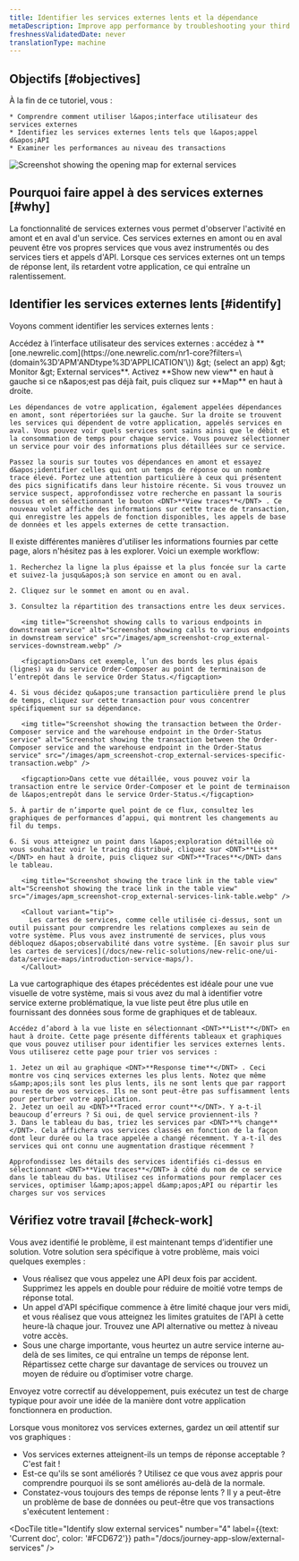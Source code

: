 ```yaml
---
title: Identifier les services externes lents et la dépendance
metaDescription: Improve app performance by troubleshooting your third party services with the New Relic external services UI.
freshnessValidatedDate: never
translationType: machine
---
```


## Objectifs [#objectives]

<SideBySide>
  <Side>
    À la fin de ce tutoriel, vous :

    * Comprendre comment utiliser l&apos;interface utilisateur des services externes
    * Identifiez les services externes lents tels que l&apos;appel d&apos;API
    * Examiner les performances au niveau des transactions
  </Side>

  <Side>
    <img title="Screenshot showing the opening map for external services" alt="Screenshot showing the opening map for external services" src="/images/apm_screenshot-crop_external-service-intro.webp" style={{ maxWidth: '50%' }} />
  </Side>
</SideBySide>

## Pourquoi faire appel à des services externes [#why]

La fonctionnalité de services externes vous permet d&apos;observer l&apos;activité en amont et en aval d&apos;un service. Ces services externes en amont ou en aval peuvent être vos propres services que vous avez instrumentés ou des services tiers et appels d&apos;API. Lorsque ces services externes ont un temps de réponse lent, ils retardent votre application, ce qui entraîne un ralentissement.

## Identifier les services externes lents [#identify]

Voyons comment identifier les services externes lents :

<Steps>
  <Step>
    Accédez à l’interface utilisateur des services externes : accédez à <DNT>**[one.newrelic.com](https://one.newrelic.com/nr1-core?filters=\(domain%3D'APM'ANDtype%3D'APPLICATION'\)) &amp;gt; (select an app) &amp;gt; Monitor &amp;gt; External services**</DNT>. Activez <DNT>**Show new view**</DNT> en haut à gauche si ce n&amp;apos;est pas déjà fait, puis cliquez sur <DNT>**Map**</DNT> en haut à droite.

    Les dépendances de votre application, également appelées dépendances en amont, sont répertoriées sur la gauche. Sur la droite se trouvent les services qui dépendent de votre application, appelés services en aval. Vous pouvez voir quels services sont sains ainsi que le débit et la consommation de temps pour chaque service. Vous pouvez sélectionner un service pour voir des informations plus détaillées sur ce service.

    Passez la souris sur toutes vos dépendances en amont et essayez d&apos;identifier celles qui ont un temps de réponse ou un nombre trace élevé. Portez une attention particulière à ceux qui présentent des pics significatifs dans leur histoire récente. Si vous trouvez un service suspect, approfondissez votre recherche en passant la souris dessus et en sélectionnant le bouton <DNT>**View traces**</DNT> . Ce nouveau volet affiche des informations sur cette trace de transaction, qui enregistre les appels de fonction disponibles, les appels de base de données et les appels externes de cette transaction.
  </Step>

  <Step>
    Il existe différentes manières d&apos;utiliser les informations fournies par cette page, alors n&apos;hésitez pas à les explorer. Voici un exemple workflow:

    1. Recherchez la ligne la plus épaisse et la plus foncée sur la carte et suivez-la jusqu&apos;à son service en amont ou en aval.

    2. Cliquez sur le sommet en amont ou en aval.

    3. Consultez la répartition des transactions entre les deux services.

       <img title="Screenshot showing calls to various endpoints in downstream service" alt="Screenshot showing calls to various endpoints in downstream service" src="/images/apm_screenshot-crop_external-services-downstream.webp" />

       <figcaption>Dans cet exemple, l’un des bords les plus épais (lignes) va du service Order-Composer au point de terminaison de l’entrepôt dans le service Order Status.</figcaption>

    4. Si vous décidez qu&apos;une transaction particulière prend le plus de temps, cliquez sur cette transaction pour vous concentrer spécifiquement sur sa dépendance.

       <img title="Screenshot showing the transaction between the Order-Composer service and the warehouse endpoint in the Order-Status service" alt="Screenshot showing the transaction between the Order-Composer service and the warehouse endpoint in the Order-Status service" src="/images/apm_screenshot-crop_external-services-specific-transaction.webp" />

       <figcaption>Dans cette vue détaillée, vous pouvez voir la transaction entre le service Order-Composer et le point de terminaison de l&apos;entrepôt dans le service Order-Status.</figcaption>

    5. À partir de n’importe quel point de ce flux, consultez les graphiques de performances d’appui, qui montrent les changements au fil du temps.

    6. Si vous atteignez un point dans l&apos;exploration détaillée où vous souhaitez voir le tracing distribué, cliquez sur <DNT>**List**</DNT> en haut à droite, puis cliquez sur <DNT>**Traces**</DNT> dans le tableau.

       <img title="Screenshot showing the trace link in the table view" alt="Screenshot showing the trace link in the table view" src="/images/apm_screenshot-crop_external-services-link-table.webp" />

       <Callout variant="tip">
         Les cartes de services, comme celle utilisée ci-dessus, sont un outil puissant pour comprendre les relations complexes au sein de votre système. Plus vous avez instrumenté de services, plus vous débloquez d&apos;observabilité dans votre système. [En savoir plus sur les cartes de services](/docs/new-relic-solutions/new-relic-one/ui-data/service-maps/introduction-service-maps/).
       </Callout>
  </Step>

  <Step>
    La vue cartographique des étapes précédentes est idéale pour une vue visuelle de votre système, mais si vous avez du mal à identifier votre service externe problématique, la vue liste peut être plus utile en fournissant des données sous forme de graphiques et de tableaux.

    Accédez d’abord à la vue liste en sélectionnant <DNT>**List**</DNT> en haut à droite. Cette page présente différents tableaux et graphiques que vous pouvez utiliser pour identifier les services externes lents. Vous utiliserez cette page pour trier vos services :

    1. Jetez un œil au graphique <DNT>**Response time**</DNT> . Ceci montre vos cinq services externes les plus lents. Notez que même s&amp;apos;ils sont les plus lents, ils ne sont lents que par rapport au reste de vos services. Ils ne sont peut-être pas suffisamment lents pour perturber votre application.
    2. Jetez un oeil au <DNT>**Traced error count**</DNT>. Y a-t-il beaucoup d’erreurs ? Si oui, de quel service proviennent-ils ?
    3. Dans le tableau du bas, triez les services par <DNT>**% change**</DNT>. Cela affichera vos services classés en fonction de la façon dont leur durée ou la trace appelée a changé récemment. Y a-t-il des services qui ont connu une augmentation drastique récemment ?

    Approfondissez les détails des services identifiés ci-dessus en sélectionnant <DNT>**View traces**</DNT> à côté du nom de ce service dans le tableau du bas. Utilisez ces informations pour remplacer ces services, optimiser l&amp;apos;appel d&amp;apos;API ou répartir les charges sur vos services
  </Step>
</Steps>

## Vérifiez votre travail [#check-work]

Vous avez identifié le problème, il est maintenant temps d’identifier une solution. Votre solution sera spécifique à votre problème, mais voici quelques exemples :

* Vous réalisez que vous appelez une API deux fois par accident. Supprimez les appels en double pour réduire de moitié votre temps de réponse total.
* Un appel d&apos;API spécifique commence à être limité chaque jour vers midi, et vous réalisez que vous atteignez les limites gratuites de l&apos;API à cette heure-là chaque jour. Trouvez une API alternative ou mettez à niveau votre accès.
* Sous une charge importante, vous heurtez un autre service interne au-delà de ses limites, ce qui entraîne un temps de réponse lent. Répartissez cette charge sur davantage de services ou trouvez un moyen de réduire ou d’optimiser votre charge.

Envoyez votre correctif au développement, puis exécutez un test de charge typique pour avoir une idée de la manière dont votre application fonctionnera en production.

Lorsque vous monitorez vos services externes, gardez un œil attentif sur vos graphiques :

* Vos services externes atteignent-ils un temps de réponse acceptable ? C&apos;est fait !
* Est-ce qu&apos;ils se sont améliorés ? Utilisez ce que vous avez appris pour comprendre pourquoi ils se sont améliorés au-delà de la normale.
* Constatez-vous toujours des temps de réponse lents ? Il y a peut-être un problème de base de données ou peut-être que vos transactions s&apos;exécutent lentement :

<DocTiles numbered>
  <DocTile title="Prepare to triage your application" path="/docs/journey-app-slow/root-causes" />

  <DocTile title="Identify problematic transactions" path="/docs/journey-app-slow/problematic-transactions" />
</DocTiles>

<DocTiles>
  <DocTile title="Identify slow database queries" number="3" path="/docs/journey-app-slow/slow-database-queries" />

  <DocTile title="Identify slow external services" number="4" label={{text: 'Current doc', color: '#FCD672'}} path="/docs/journey-app-slow/external-services" />

  <DocTile title="Create performance benchmarks" number="5" path="/docs/journey-app-slow/create-benchmarks/" />
</DocTiles>